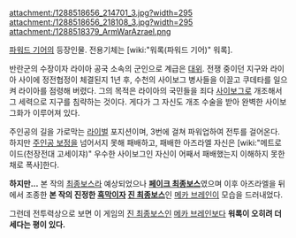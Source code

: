 attachment:/1288518656_214701_3.jpg?width=295 
attachment:/1288518656_218108_3.jpg?width=295 
attachment:/1288518379_ArmWarAzrael.png

[[파워드 기어]]의 등장인물. 전용기체는 [wiki:"워록(파워드 기어)" 워록].

반란군의 수장이자 라이아 공국 소속의 군인으로 계급은 [[대위]]. 전쟁 중이던 지구와 라이아 사이에 정전협정이 체결된지 1년 후, 수천의 사이보그 병사들을 이끌고 쿠데타를 일으켜 라이아를 점령해 버렸다. 그의 목적은 라이아의 국민들을 죄다 [[사이보그]]로 개조해서 그 세력으로 지구를 침략하는 것이다. 게다가 그 자신도 개조 수술을 받아 완벽한 사이보그화가 이루어져 있다.

주인공의 길을 가로막는 [[라이벌]] 포지션이며, 3번에 걸쳐 파워업하여 전투를 걸어온다. 하지만 [[주인공 보정]]을 넘어서지 못해 패배하고, 패배한 아즈라엘 자신은 [wiki:"메트로이드(천장전대 고세이쟈)" 우수한 사이보그인 자신이 어째서 패배했는지 이해하지 못한 채로 폭사]한다.

'''하지만...''' 본 작의 [[최종보스]]라 예상되었으나 '''[[페이크 최종보스]]'''였으며 이후 아즈라엘을 뒤에서 조종한 '''본 작의 진정한 [[흑막]]이자 [[진 최종보스]]'''인 [[메카 브레인]]이 모습을 드러내었다.

그런데 전투력상으로 보면 이 게임의 [[진 최종보스]]인 [[메카 브레인]]보다 '''워록이 오히려 더 세다는 평이 있다.''' 

